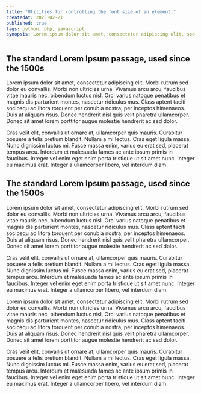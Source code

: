 ```yaml
---
title: "Utilities for controlling the font size of an element."
createdAt: 2025-02-21
published: true
tags: python, php, javascript
synopsis: Lorem ipsum dolor sit amet, consectetur adipiscing elit, sed do eiusmod tempor inc on 1.10.32 of "de Finibus Bonorum et Malorum", written by Cicero in 45 BC qui blanditiis praesentium voluptatum deleniti atque corrupti quos dolores et quas molestias exceptu
---
```


## The standard Lorem Ipsum passage, used since the 1500s

Lorem ipsum dolor sit amet, consectetur adipiscing elit. Morbi rutrum sed dolor eu convallis. Morbi non ultricies urna. Vivamus arcu arcu, faucibus vitae mauris nec, bibendum luctus nisl. Orci varius natoque penatibus et magnis dis parturient montes, nascetur ridiculus mus. Class aptent taciti sociosqu ad litora torquent per conubia nostra, per inceptos himenaeos. Duis at aliquam risus. Donec hendrerit nisl quis velit pharetra ullamcorper. Donec sit amet lorem porttitor augue molestie hendrerit ac sed dolor.

Cras velit elit, convallis ut ornare at, ullamcorper quis mauris. Curabitur posuere a felis pretium blandit. Nullam a mi lectus. Cras eget ligula massa. Nunc dignissim luctus mi. Fusce massa enim, varius eu erat sed, placerat tempus arcu. Interdum et malesuada fames ac ante ipsum primis in faucibus. Integer vel enim eget enim porta tristique ut sit amet nunc. Integer eu maximus erat. Integer a ullamcorper libero, vel interdum diam.

## The standard Lorem Ipsum passage, used since the 1500s

Lorem ipsum dolor sit amet, consectetur adipiscing elit. Morbi rutrum sed dolor eu convallis. Morbi non ultricies urna. Vivamus arcu arcu, faucibus vitae mauris nec, bibendum luctus nisl. Orci varius natoque penatibus et magnis dis parturient montes, nascetur ridiculus mus. Class aptent taciti sociosqu ad litora torquent per conubia nostra, per inceptos himenaeos. Duis at aliquam risus. Donec hendrerit nisl quis velit pharetra ullamcorper. Donec sit amet lorem porttitor augue molestie hendrerit ac sed dolor.

Cras velit elit, convallis ut ornare at, ullamcorper quis mauris. Curabitur posuere a felis pretium blandit. Nullam a mi lectus. Cras eget ligula massa. Nunc dignissim luctus mi. Fusce massa enim, varius eu erat sed, placerat tempus arcu. Interdum et malesuada fames ac ante ipsum primis in faucibus. Integer vel enim eget enim porta tristique ut sit amet nunc. Integer eu maximus erat. Integer a ullamcorper libero, vel interdum diam.

Lorem ipsum dolor sit amet, consectetur adipiscing elit. Morbi rutrum sed dolor eu convallis. Morbi non ultricies urna. Vivamus arcu arcu, faucibus vitae mauris nec, bibendum luctus nisl. Orci varius natoque penatibus et magnis dis parturient montes, nascetur ridiculus mus. Class aptent taciti sociosqu ad litora torquent per conubia nostra, per inceptos himenaeos. Duis at aliquam risus. Donec hendrerit nisl quis velit pharetra ullamcorper. Donec sit amet lorem porttitor augue molestie hendrerit ac sed dolor.

Cras velit elit, convallis ut ornare at, ullamcorper quis mauris. Curabitur posuere a felis pretium blandit. Nullam a mi lectus. Cras eget ligula massa. Nunc dignissim luctus mi. Fusce massa enim, varius eu erat sed, placerat tempus arcu. Interdum et malesuada fames ac ante ipsum primis in faucibus. Integer vel enim eget enim porta tristique ut sit amet nunc. Integer eu maximus erat. Integer a ullamcorper libero, vel interdum diam.
